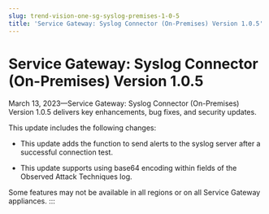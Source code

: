 ```yaml
---
slug: trend-vision-one-sg-syslog-premises-1-0-5
title: 'Service Gateway: Syslog Connector (On-Premises) Version 1.0.5'
---
```

# Service Gateway: Syslog Connector (On-Premises) Version 1.0.5

March 13, 2023—Service Gateway: Syslog Connector (On-Premises) Version 1.0.5 delivers key enhancements, bug fixes, and security updates.

This update includes the following changes:

- This update adds the function to send alerts to the syslog server after a successful connection test.

- This update supports using base64 encoding within fields of the Observed Attack Techniques log.

Some features may not be available in all regions or on all Service Gateway appliances.
:::
